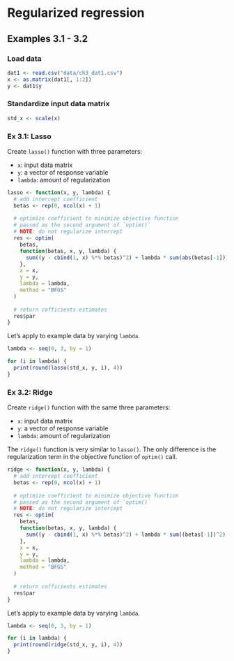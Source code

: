 # Regularized regression

## Examples 3.1 - 3.2

### Load data

```r
dat1 <- read.csv("data/ch3_dat1.csv")
x <- as.matrix(dat1[, 1:2])
y <- dat1$y
```

### Standardize input data matrix

```r
std_x <- scale(x)
```


### Ex 3.1: Lasso

Create `lasso()` function with three parameters:

- `x`: input data matrix
- `y`: a vector of response variable
- `lambda`: amount of regularization

```r
lasso <- function(x, y, lambda) {
  # add intercept coefficient
  betas <- rep(0, ncol(x) + 1)
  
  # optimize coefficient to minimize objective function
  # passed as the second argument of `optim()`
  # NOTE: do not regularize intercept
  res <- optim(
    betas,
    function(betas, x, y, lambda) {
      sum((y - cbind(1, x) %*% betas)^2) + lambda * sum(abs(betas[-1]))
    },
    x = x,
    y = y,
    lambda = lambda,
    method = "BFGS"
  )
  
  # return cofficients estimates
  res$par
}
```

Let's apply to example data by varying `lambda`.

```r
lambda <- seq(0, 3, by = 1)

for (i in lambda) {
  print(round(lasso(std_x, y, i), 4))
}
```


### Ex 3.2: Ridge

Create `ridge()` function with the same three parameters:

- `x`: input data matrix
- `y`: a vector of response variable
- `lambda`: amount of regularization

The `ridge()` function is very similar to `lasso()`. The only difference is the regularization term in the objective function of `optim()` call.


```r
ridge <- function(x, y, lambda) {
  # add intercept coefficient
  betas <- rep(0, ncol(x) + 1)
  
  # optimize coefficient to minimize objective function
  # passed as the second argument of `optim()`
  # NOTE: do not regularize intercept
  res <- optim(
    betas,
    function(betas, x, y, lambda) {
      sum((y - cbind(1, x) %*% betas)^2) + lambda * sum((betas[-1])^2)
    },
    x = x,
    y = y,
    lambda = lambda,
    method = "BFGS"
  )
  
  # return cofficients estimates
  res$par
}
```

Let's apply to example data by varying `lambda`.

```r
lambda <- seq(0, 3, by = 1)

for (i in lambda) {
  print(round(ridge(std_x, y, i), 4))
}
```

